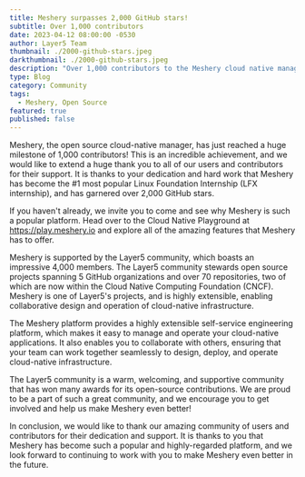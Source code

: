 ```yaml
---
title: Meshery surpasses 2,000 GitHub stars! 
subtitle: Over 1,000 contributors
date: 2023-04-12 08:00:00 -0530
author: Layer5 Team
thumbnail: ./2000-github-stars.jpeg
darkthumbnail: ./2000-github-stars.jpeg
description: "Over 1,000 contributors to the Meshery cloud native management project."
type: Blog
category: Community
tags:
  - Meshery, Open Source
featured: true
published: false
---
```



<BlogWrapper>

Meshery, the open source cloud-native manager, has just reached a huge milestone of 1,000 contributors! This is an incredible achievement, and we would like to extend a huge thank you to all of our users and contributors for their support. It is thanks to your dedication and hard work that Meshery has become the #1 most popular Linux Foundation Internship (LFX internship), and has garnered over 2,000 GitHub stars.

If you haven't already, we invite you to come and see why Meshery is such a popular platform. Head over to the Cloud Native Playground at https://play.meshery.io and explore all of the amazing features that Meshery has to offer.

Meshery is supported by the Layer5 community, which boasts an impressive 4,000 members. The Layer5 community stewards open source projects spanning 5 GitHub organizations and over 70 repositories, two of which are now within the Cloud Native Computing Foundation (CNCF). Meshery is one of Layer5's projects, and is highly extensible, enabling collaborative design and operation of cloud-native infrastructure.

The Meshery platform provides a highly extensible self-service engineering platform, which makes it easy to manage and operate your cloud-native applications. It also enables you to collaborate with others, ensuring that your team can work together seamlessly to design, deploy, and operate cloud-native infrastructure.

The Layer5 community is a warm, welcoming, and supportive community that has won many awards for its open-source contributions. We are proud to be a part of such a great community, and we encourage you to get involved and help us make Meshery even better!

In conclusion, we would like to thank our amazing community of users and contributors for their dedication and support. It is thanks to you that Meshery has become such a popular and highly-regarded platform, and we look forward to continuing to work with you to make Meshery even better in the future.

</BlogWrapper>